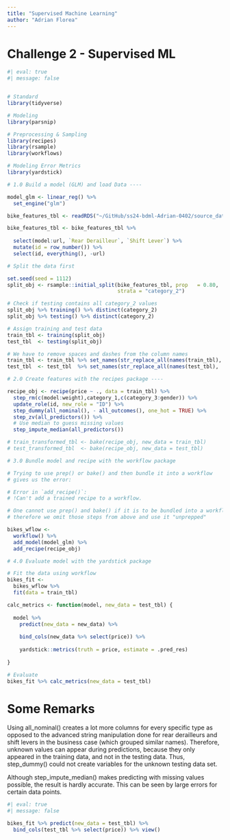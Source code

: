 ```yaml
---
title: "Supervised Machine Learning"
author: "Adrian Florea"
---
```


# Challenge 2 - Supervised ML

```r
#| eval: true
#| message: false


# Standard
library(tidyverse)

# Modeling
library(parsnip)

# Preprocessing & Sampling
library(recipes)
library(rsample)
library(workflows)

# Modeling Error Metrics
library(yardstick)

# 1.0 Build a model (GLM) and load Data ----

model_glm <- linear_reg() %>% 
  set_engine("glm")

bike_features_tbl <- readRDS("~/GitHub/ss24-bdml-Adrian-0402/source_data/raw_data/bike_features_tbl.rds")

bike_features_tbl <- bike_features_tbl %>% 
  
  select(model:url, `Rear Derailleur`, `Shift Lever`) %>% 
  mutate(id = row_number()) %>% 
  select(id, everything(), -url)

# Split the data first

set.seed(seed = 1112)
split_obj <- rsample::initial_split(bike_features_tbl, prop   = 0.80, 
                                    strata = "category_2")

# Check if testing contains all category_2 values
split_obj %>% training() %>% distinct(category_2)
split_obj %>% testing() %>% distinct(category_2)

# Assign training and test data
train_tbl <- training(split_obj)
test_tbl  <- testing(split_obj)

# We have to remove spaces and dashes from the column names
train_tbl <- train_tbl %>% set_names(str_replace_all(names(train_tbl), " |-", "_"))
test_tbl  <- test_tbl  %>% set_names(str_replace_all(names(test_tbl),  " |-", "_"))

# 2.0 Create features with the recipes package ----

recipe_obj <- recipe(price ~ ., data = train_tbl) %>%
  step_rm(c(model:weight),category_1,c(category_3:gender)) %>%
  update_role(id, new_role = "ID") %>% 
  step_dummy(all_nominal(), - all_outcomes(), one_hot = TRUE) %>%
  step_zv(all_predictors()) %>%
  # Use median to guess missing values
  step_impute_median(all_predictors())

# train_transformed_tbl <- bake(recipe_obj, new_data = train_tbl)
# test_transformed_tbl  <- bake(recipe_obj, new_data = test_tbl)

# 3.0 Bundle model and recipe with the workflow package

# Trying to use prep() or bake() and then bundle it into a workflow
# gives us the error:

# Error in `add_recipe()`:
# !Can't add a trained recipe to a workflow.

# One cannot use prep() and bake() if it is to be bundled into a workflow
# therefore we omit those steps from above and use it "unprepped"

bikes_wflow <-
  workflow() %>% 
  add_model(model_glm) %>% 
  add_recipe(recipe_obj)

# 4.0 Evaluate model with the yardstick package

# Fit the data using workflow
bikes_fit <- 
  bikes_wflow %>% 
  fit(data = train_tbl)

calc_metrics <- function(model, new_data = test_tbl) {
  
  model %>%
    predict(new_data = new_data) %>%
    
    bind_cols(new_data %>% select(price)) %>%
    
    yardstick::metrics(truth = price, estimate = .pred_res)
  
}

# Evaluate
bikes_fit %>% calc_metrics(new_data = test_tbl)

```


# Some Remarks

Using all_nominal() creates a lot more columns for every specific type
as opposed to the advanced string manipulation done for rear derailleurs and 
shift levers in the business case (which grouped similar names). Therefore, unknown values can appear
during predictions, because they only appeared in the training data, and not in the testing data.
Thus, step_dummy() could not create variables for the unknown testing data set.

Although step_impute_median() makes predicting with missing values possible,
the result is hardly accurate. This can be seen by large errors for certain data
points.

```r
#| eval: true
#| message: false

bikes_fit %>% predict(new_data = test_tbl) %>% 
  bind_cols(test_tbl %>% select(price)) %>% view()
```

